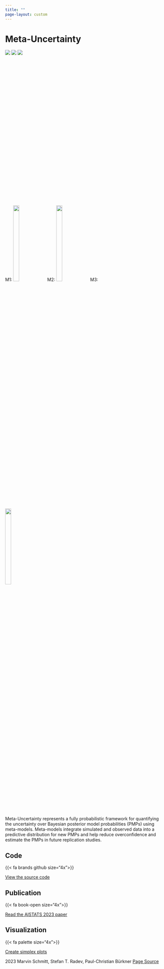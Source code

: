 ```yaml
---
title: ""
page-layout: custom
---
```



```{=html}
<div class="page-wrapper">
<div class="hero-wrapper">
  <div class="hero-title">
  <h1>Meta-Uncertainty</h1>
  </div>      
  <div class="hero-image">
  <span id="debug-text"></span>
    <div id="mixture-canvas" style="min-height: 500px;">
      <img src="images/triangle_1.png" id="triangle-1"/>
      <img src="images/triangle_2.png" id="triangle-2"/>
      <img src="images/triangle_3.png" id="triangle-3"/>
      <div id="pmp-obs"></div>
    </div>
  </div>
  <div style="width:60%; align-content:center">
  M1: <img src="images/triangle_1.png" style="width: 25%; margin-right: 30px"/>
  M2: <img src="images/triangle_2.png"  style="width: 25%; margin-right: 30px"/>
  M3: <img src="images/triangle_3.png"  style="width: 25%; margin-right: 30px"/>
  </div>
  <div class="hero-description">
  <p>
    Meta-Uncertainty represents a fully probabilistic framework for quantifying the uncertainty over Bayesian posterior model probabilities (PMPs) using meta-models. Meta-models integrate simulated and observed data into a predictive distribution for new PMPs and help reduce overconfidence and estimate the PMPs in future replication studies.
  </p>
  </div>
</div>
</div>

<script src="js/jquery.min.js"></script>
<script src="js/mixture.js"></script>
```

:::{.grid .link-section}

::: {.g-col-12 .g-col-md-4 .d-flex .flex-column .align-items-center}

# Code

{{< fa brands github size="4x">}}

<a href="https://github.com/marvinschmitt/MetaUncertaintyPaper" target="_blank" class="btn btn-outline-dark" role="button">View the source code</a>
:::

::: {.g-col-12 .g-col-md-4 .d-flex .flex-column .align-items-center}
# Publication

{{< fa book-open size="4x">}}

<a href="https://arxiv.org/abs/2210.07278" target="_blank" class="btn btn-outline-dark" role="button">Read the AISTATS 2023 paper</a>
:::

::: {.g-col-12 .g-col-md-4 .d-flex .flex-column .align-items-center}
# Visualization

{{< fa palette size="4x">}}

<a href="https://www.marvinschmitt.com/blog/ggsimplex-prerelease/" target="_blank" class="btn btn-outline-dark" role="button">Create simplex plots</a>
:::

:::



```{=html}
<footer>
<span class="footer-left">
  <i class="fa-brands fa-creative-commons"></i> 2023 Marvin Schmitt, Stefan T. Radev, Paul-Christian Bürkner
</span>
<span class="footer-right">
  <a href="https://github.com/meta-uncertainty/meta-uncertainty.github.io"><i class="fa-brands fa-github"></i> Page Source</a>
</span>
</footer>
```
